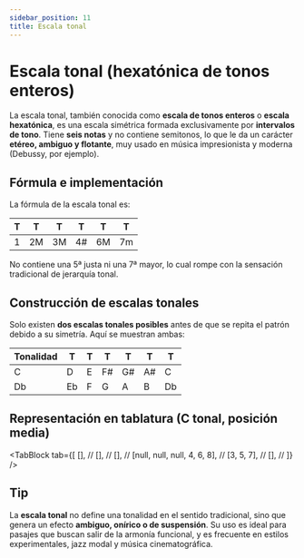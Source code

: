 ```yaml
---
sidebar_position: 11
title: Escala tonal
---
```


# Escala tonal (hexatónica de tonos enteros)

La escala tonal, también conocida como **escala de tonos enteros** o **escala hexatónica**, es una escala simétrica formada exclusivamente por **intervalos de tono**. Tiene **seis notas** y no contiene semitonos, lo que le da un carácter **etéreo, ambiguo y flotante**, muy usado en música impresionista y moderna (Debussy, por ejemplo).

## Fórmula e implementación

La fórmula de la escala tonal es:

| T   | T   | T   | T   | T   | T   |
| --- | --- | --- | --- | --- | --- |
| 1   | 2M  | 3M  | 4#  | 6M  | 7m  |

No contiene una 5ª justa ni una 7ª mayor, lo cual rompe con la sensación tradicional de jerarquía tonal.

## Construcción de escalas tonales

Solo existen **dos escalas tonales posibles** antes de que se repita el patrón debido a su simetría. Aquí se muestran ambas:

| Tonalidad | T   | T   | T   | T   | T   | T   |
| --------- | --- | --- | --- | --- | --- | --- |
| C         | D   | E   | F#  | G#  | A#  | C   |
| Db        | Eb  | F   | G   | A   | B   | Db  |

## Representación en tablatura (C tonal, posición media)

<TabBlock
  tab={[
    [], //
    [], //
    [], //
    [null, null, null, 4, 6, 8], //
    [3, 5, 7], //
    [], //
  ]}
/>

## Tip

La **escala tonal** no define una tonalidad en el sentido tradicional, sino que genera un efecto **ambiguo, onírico o de suspensión**. Su uso es ideal para pasajes que buscan salir de la armonía funcional, y es frecuente en estilos experimentales, jazz modal y música cinematográfica.

<DonateButton />
<Comments />
